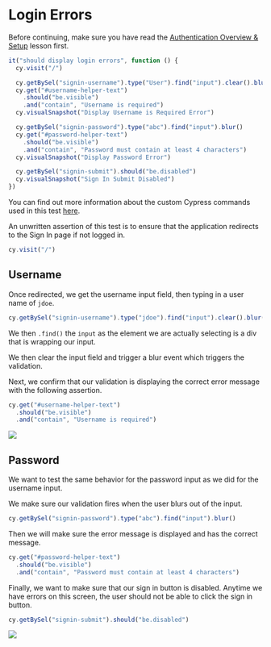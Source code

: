 # Login Errors

Before continuing, make sure you have read the [Authentication Overview & Setup](Authentication%20Overview%20&%20Setup%203f4e2a27b6434a27bdadcd217d85397b.md) lesson first.

```js
it("should display login errors", function () {
  cy.visit("/")

  cy.getBySel("signin-username").type("User").find("input").clear().blur()
  cy.get("#username-helper-text")
    .should("be.visible")
    .and("contain", "Username is required")
  cy.visualSnapshot("Display Username is Required Error")

  cy.getBySel("signin-password").type("abc").find("input").blur()
  cy.get("#password-helper-text")
    .should("be.visible")
    .and("contain", "Password must contain at least 4 characters")
  cy.visualSnapshot("Display Password Error")

  cy.getBySel("signin-submit").should("be.disabled")
  cy.visualSnapshot("Sign In Submit Disabled")
})
```

You can find out more information about the custom Cypress commands used in this test [here](https://www.notion.so/RWA-Custom-Cypress-Commands-Tasks-Functions-5efc9089b2184a22910b5532796a65dd).

An unwritten assertion of this test is to ensure that the application redirects to the Sign In page if not logged in.

```js
cy.visit("/")
```

## Username

Once redirected, we get the username input field, then typing in a user name of `jdoe`.

```js
cy.getBySel("signin-username").type("jdoe").find("input").clear().blur()
```

We then `.find()` the `input` as the element we are actually selecting is a div that is wrapping our input.

We then clear the input field and trigger a blur event which triggers the validation.

Next, we confirm that our validation is displaying the correct error message with the following assertion.

```js
cy.get("#username-helper-text")
  .should("be.visible")
  .and("contain", "Username is required")
```

![](/images/real-world-examples/authentication/login-errors/Screen_Shot_2021-06-28_at_1.40.59_PM.png)

## Password

We want to test the same behavior for the password input as we did for the username input.

We make sure our validation fires when the user blurs out of the input.

```js
cy.getBySel("signin-password").type("abc").find("input").blur()
```

Then we will make sure the error message is displayed and has the correct message.

```js
cy.get("#password-helper-text")
  .should("be.visible")
  .and("contain", "Password must contain at least 4 characters")
```

Finally, we want to make sure that our sign in button is disabled. Anytime we have errors on this screen, the user should not be able to click the sign in button.

```js
cy.getBySel("signin-submit").should("be.disabled")
```

![](/images/real-world-examples/authentication/login-errors/Screen_Shot_2021-06-28_at_1.42.18_PM.png)
